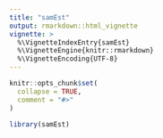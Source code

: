 ```yaml
---
title: "samEst"
output: rmarkdown::html_vignette
vignette: >
  %\VignetteIndexEntry{samEst}
  %\VignetteEngine{knitr::rmarkdown}
  %\VignetteEncoding{UTF-8}
---
```


```r
knitr::opts_chunk$set(
  collapse = TRUE,
  comment = "#>"
)
```

```r
library(samEst)
```
